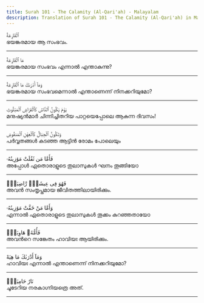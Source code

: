 ```yaml
---
title: Surah 101 - The Calamity (Al-Qari'ah) - Malayalam
description: Translation of Surah 101 - The Calamity (Al-Qari'ah) in Malayalam
---
```





<Aside type="quran" title="1">
ٱلْقَارِعَةُ
</Aside>

<Aside type="reference" title="1">
ഭയങ്കരമായ ആ സംഭവം.
</Aside>

---

<Aside type="quran" title="2">
مَا ٱلْقَارِعَةُ
</Aside>

<Aside type="reference" title="2">
ഭയങ്കരമായ സംഭവം എന്നാല്‍ എന്താകുന്നു?
</Aside>

---

<Aside type="quran" title="3">
وَمَآ أَدْرَىٰكَ مَا ٱلْقَارِعَةُ
</Aside>

<Aside type="reference" title="3">
ഭയങ്കരമായ സംഭവമെന്നാല്‍ എന്താണെന്ന്‌ നിനക്കറിയുമോ?
</Aside>

---

<Aside type="quran" title="4">
يَوْمَ يَكُونُ ٱلنَّاسُ كَٱلْفَرَاشِ ٱلْمَبْثُوثِ
</Aside>

<Aside type="reference" title="4">
മനുഷ്യന്‍മാര്‍ ചിന്നിച്ചിതറിയ പാറ്റയെപ്പോലെ ആകുന്ന ദിവസം!
</Aside>

---

<Aside type="quran" title="5">
وَتَكُونُ ٱلْجِبَالُ كَٱلْعِهْنِ ٱلْمَنفُوشِ
</Aside>

<Aside type="reference" title="5">
പര്‍വ്വതങ്ങള്‍ കടഞ്ഞ ആട്ടിന്‍ രോമം പോലെയും
</Aside>

---

<Aside type="quran" title="6">
فَأَمَّا مَن ثَقُلَتْ مَوَٰزِينُهُۥ
</Aside>

<Aside type="reference" title="6">
അപ്പോള്‍ ഏതൊരാളുടെ തുലാസുകള്‍ ഘനം തൂങ്ങിയോ
</Aside>

---

<Aside type="quran" title="7">
فَهُوَ فِى عِيشَةٍۢ رَّاضِيَةٍۢ
</Aside>

<Aside type="reference" title="7">
അവന്‍ സംതൃപ്തമായ ജീവിതത്തിലായിരിക്കും.
</Aside>

---

<Aside type="quran" title="8">
وَأَمَّا مَنْ خَفَّتْ مَوَٰزِينُهُۥ
</Aside>

<Aside type="reference" title="8">
എന്നാല്‍ ഏതൊരാളുടെ തുലാസുകള്‍ തൂക്കം കുറഞ്ഞതായോ
</Aside>

---

<Aside type="quran" title="9">
فَأُمُّهُۥ هَاوِيَةٌۭ
</Aside>

<Aside type="reference" title="9">
അവന്‍റെ സങ്കേതം ഹാവിയഃ ആയിരിക്കും.
</Aside>

---

<Aside type="quran" title="10">
وَمَآ أَدْرَىٰكَ مَا هِيَهْ
</Aside>

<Aside type="reference" title="10">
ഹാവിയഃ എന്നാല്‍ എന്താണെന്ന്‌ നിനക്കറിയുമോ?
</Aside>

---

<Aside type="quran" title="11">
نَارٌ حَامِيَةٌۢ
</Aside>

<Aside type="reference" title="11">
ചൂടേറിയ നരകാഗ്നിയത്രെ അത്‌.
</Aside>

---
